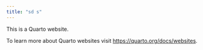 ```yaml
---
title: "sd s"
---
```


This is a Quarto website.

To learn more about Quarto websites visit <https://quarto.org/docs/websites>.
